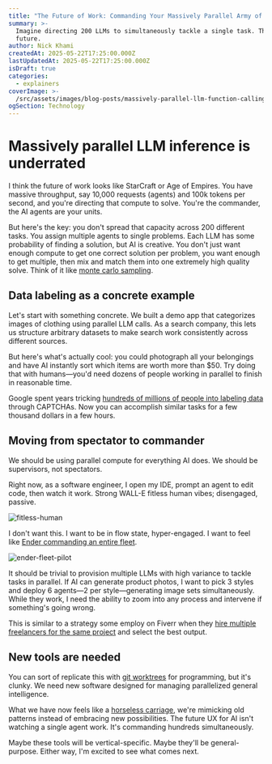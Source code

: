 ```yaml
---
title: "The Future of Work: Commanding Your Massively Parallel Army of LLMs"
summary: >-
  Imagine directing 200 LLMs to simultaneously tackle a single task. This is the
  future.
author: Nick Khami
createdAt: 2025-05-22T17:25:00.000Z
lastUpdatedAt: 2025-05-22T17:25:00.000Z
isDraft: true
categories:
  - explainers
coverImage: >-
  /src/assets/images/blog-posts/massively-parallel-llm-function-calling-is-underrated/coverImage.webp
ogSection: Technology
---
```



# Massively parallel LLM inference is underrated

I think the future of work looks like StarCraft or Age of Empires. You have massive throughput, say 10,000 requests (agents) and 100k tokens per second, and you're directing that compute to solve. You're the commander, the AI agents are your units.

But here's the key: you don't spread that capacity across 200 different tasks. You assign multiple agents to single problems. Each LLM has some probability of finding a solution, but AI is creative. You don't just want enough compute to get one correct solution per problem, you want enough to get multiple, then mix and match them into one extremely high quality solve. Think of it like [monte carlo sampling](https://en.wikipedia.org/wiki/Monte_Carlo_method).

## Data labeling as a concrete example

Let's start with something concrete. We built a demo app that categorizes images of clothing using parallel LLM calls. As a search company, this lets us structure arbitrary datasets to make search work consistently across different sources.

But here's what's actually cool: you could photograph all your belongings and have AI instantly sort which items are worth more than $50. Try doing that with humans—you'd need dozens of people working in parallel to finish in reasonable time.

Google spent years tricking [hundreds of millions of people into labeling data](https://prosopo.io/blog/why-am-i-clicking-traffic-lights/#contribution-to-ai-training) through CAPTCHAs. Now you can accomplish similar tasks for a few thousand dollars in a few hours.

<ParallelClothesLabeling user:load />

## Moving from spectator to commander

We should be using parallel compute for everything AI does. We should be supervisors, not spectators.

Right now, as a software engineer, I open my IDE, prompt an agent to edit code, then watch it work. Strong WALL-E fitless human vibes; disengaged, passive.&#x20;

![fitless-human](https://cdn.trieve.ai/blog/massively-parallel-llm-function-calling-is-underrated/fitless-human-walle.jpeg)

I don't want this. I want to be in flow state, hyper-engaged. I want to feel like [Ender commanding an entire fleet](https://youtu.be/Ht12otHMX_Q?si=M0FI0pHFxaPI1lLt&t=280).

![ender-fleet-pilot](https://cdn.trieve.ai/blog/massively-parallel-llm-function-calling-is-underrated/image.png)

It should be trivial to provision multiple LLMs with high variance to tackle tasks in parallel. If AI can generate product photos, I want to pick 3 styles and deploy 6 agents—2 per style—generating image sets simultaneously. While they work, I need the ability to zoom into any process and intervene if something's going wrong.

This is similar to a strategy some employ on Fiverr when they [hire multiple freelancers for the same project](https://www.reddit.com/r/Fiverr/comments/1du7597/discussion_is_it_wrong_to_hire_two_people_on/) and select the best output.

## New tools are needed

You can sort of replicate this with [git worktrees](https://sufiyanyasa.com/blog/how-to-use-git-worktree/) for programming, but it's clunky. We need new software designed for managing parallelized general intelligence.

What we have now feels like a [horseless carriage](https://koomen.dev/essays/horseless-carriages/), we're mimicking old patterns instead of embracing new possibilities. The future UX for AI isn't watching a single agent work. It's commanding hundreds simultaneously.

Maybe these tools will be vertical-specific. Maybe they'll be general-purpose. Either way, I'm excited to see what comes next.
